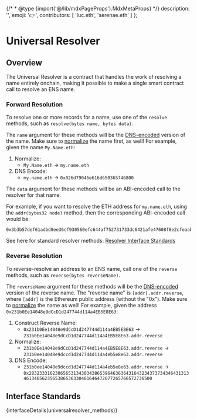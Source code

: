 
{/* * @type {import('@/lib/mdxPageProps').MdxMetaProps} */}
    description: '',
    emoji: '👉',
    contributors: [
        'luc.eth',
        'serenae.eth'
    ]
};

# Universal Resolver

## Overview

The Universal Resolver is a contract that handles the work of resolving a name entirely onchain, making it possible to make a single smart contract call to resolve an ENS name.

### Forward Resolution

To resolve one or more records for a name, use one of the `resolve` methods, such as `resolve(bytes name, bytes data)`.

The `name` argument for these methods will be the [DNS-encoded](/resolution/names#dns) version of the name. Make sure to [normalize](/resolution/names#normalize) the name first, as well! For example, given the name `My.Name.eth`:

1. Normalize:
   - `My.Name.eth` -> `my.name.eth`
2. DNS Encode:
   - `my.name.eth` -> `0x026d79046e616d650365746800`

The `data` argument for these methods will be an ABI-encoded call to the resolver for that name.

For example, if you want to resolve the ETH address for `my.name.eth`, using the `addr(bytes32 node)` method, then the corresponding ABI-encoded call would be:

```
0x3b3b57def61adbd8ee36cf930560efc644af752731733dc6421afe47608f8e2cfeaabe2b
```

See here for standard resolver methods: [Resolver Interface Standards](/resolvers/interfaces)

### Reverse Resolution

To reverse-resolve an address to an ENS name, call one of the `reverse` methods, such as `reverse(bytes reverseName)`.

The `reverseName` argument for these methods will be the [DNS-encoded](/resolution/names#dns) version of the reverse name. The "reverse name" is `[addr].addr.reverse`, where `[addr]` is the Ethereum public address (without the "0x"). Make sure to [normalize](/resolution/names#normalize) the name as well! For example, given the address `0x231b0Ee14048e9dCcD1d247744d114a4EB5E8E63`:

1. Construct Reverse Name:
   - `0x231b0Ee14048e9dCcD1d247744d114a4EB5E8E63` -> `231b0Ee14048e9dCcD1d247744d114a4EB5E8E63.addr.reverse`
2. Normalize:
   - `231b0Ee14048e9dCcD1d247744d114a4EB5E8E63.addr.reverse` -> `231b0ee14048e9dccd1d247744d114a4eb5e8e63.addr.reverse`
3. DNS Encode:
   - `231b0ee14048e9dccd1d247744d114a4eb5e8e63.addr.reverse` -> `0x28323331623065653134303438653964636364316432343737343464313134613465623565386536330461646472077265766572736500`

## Interface Standards

{interfaceDetails(universalresolver_methods)}